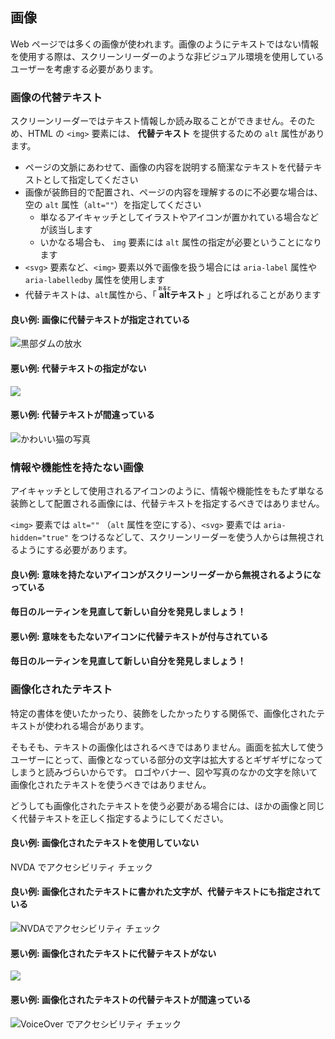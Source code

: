 
<Title>画像</Title>

## 画像

Web ページでは多くの画像が使われます。画像のようにテキストではない情報を使用する際は、スクリーンリーダーのような非ビジュアル環境を使用しているユーザーを考慮する必要があります。

### 画像の代替テキスト

スクリーンリーダーではテキスト情報しか読み取ることができません。そのため、HTML の `<img>` 要素には、 **代替テキスト** を提供するための `alt` 属性があります。

- ページの文脈にあわせて、画像の内容を説明する簡潔なテキストを代替テキストとして指定してください
- 画像が装飾目的で配置され、ページの内容を理解するのに不必要な場合は、空の `alt` 属性（`alt=""`）を指定してください
  - 単なるアイキャッチとしてイラストやアイコンが置かれている場合などが該当します
  - いかなる場合も、 `img` 要素には `alt` 属性の指定が必要ということになります
- `<svg>` 要素など、`<img>` 要素以外で画像を扱う場合には `aria-label` 属性や `aria-labelledby` 属性を使用します
- 代替テキストは、<code>alt</code>属性から、「 **<ruby>alt<rp>(</rp><rt>おると</rt><rp>)</rp></ruby>テキスト** 」と呼ばれることがあります

#### 良い例: 画像に代替テキストが指定されている

<ExampleContainer>
  <img
    src={publicPath('kurobe_dam.jpg')}
    alt="黒部ダムの放水"
    width={300}
    height={400}
  />
</ExampleContainer>

#### 悪い例: 代替テキストの指定がない

<ExampleContainer>
  <img src={publicPath('kurobe_dam.jpg')} width={300} height={400} />
</ExampleContainer>

#### 悪い例: 代替テキストが間違っている

<ExampleContainer>
  <img
    src={publicPath('kurobe_dam.jpg')}
    alt="かわいい猫の写真"
    width={300}
    height={400}
  />
</ExampleContainer>

### 情報や機能性を持たない画像

アイキャッチとして使用されるアイコンのように、情報や機能性をもたず単なる装飾として配置される画像には、代替テキストを指定するべきではありません。

`<img>` 要素では `alt=""` （`alt` 属性を空にする）、`<svg>` 要素では `aria-hidden="true"` をつけるなどして、スクリーンリーダーを使う人からは無視されるようにする必要があります。

#### 良い例: 意味を持たないアイコンがスクリーンリーダーから無視されるようになっている

<ExampleContainer>
  <H4>
    <IconWrapper>
      <MdLightbulb aria-hidden="true" />
    </IconWrapper>
    <span>毎日のルーティンを見直して新しい自分を発見しましょう！</span>
  </H4>
</ExampleContainer>

#### 悪い例: 意味をもたないアイコンに代替テキストが付与されている

<ExampleContainer>
  <H4>
    <IconWrapper>
      <MdLightbulb aria-label="電球" />
    </IconWrapper>
    <span>毎日のルーティンを見直して新しい自分を発見しましょう！</span>
  </H4>
</ExampleContainer>

### 画像化されたテキスト

特定の書体を使いたかったり、装飾をしたかったりする関係で、画像化されたテキストが使われる場合があります。

そもそも、テキストの画像化はされるべきではありません。画面を拡大して使うユーザーにとって、画像となっている部分の文字は拡大するとギザギザになってしまうと読みづらいからです。
ロゴやバナー、図や写真のなかの文字を除いて画像化されたテキストを使うべきではありません。

どうしても画像化されたテキストを使う必要がある場合には、ほかの画像と同じく代替テキストを正しく指定するようにしてください。

#### 良い例: 画像化されたテキストを使用していない

<Head>
  <link rel="preconnect" href="https://fonts.googleapis.com" />
  <link rel="preconnect" href="https://fonts.gstatic.com" crossOrigin="true" />
  <link
    href="https://fonts.googleapis.com/css2?family=Noto+Sans+JP:wght@900&display=swap"
    rel="stylesheet"
  />
</Head>

<ExampleContainer>
  <div style={{ background: '#fff', padding: '0.75rem', width: 'fit-content',
        fontSize: '1.5rem',
        fontWeight: 'bold',
        fontFamily: "'Noto Sans JP', sans-serif",
}}>

<span>NVDA でアクセシビリティ チェック</span>

  </div>
</ExampleContainer>

#### 良い例: 画像化されたテキストに書かれた文字が、代替テキストにも指定されている

<ExampleContainer>
  <img
    alt="NVDAでアクセシビリティ チェック"
    src={publicPath('nvdaa11ycheck.png')}
    width={417}
    height={56}
  />
</ExampleContainer>

#### 悪い例: 画像化されたテキストに代替テキストがない

<ExampleContainer>
  <img src={publicPath('nvdaa11ycheck.png')} width={417} height={56} />
</ExampleContainer>

#### 悪い例: 画像化されたテキストの代替テキストが間違っている

<ExampleContainer>
  <img
    alt="VoiceOver でアクセシビリティ チェック"
    src={publicPath('nvdaa11ycheck.png')}
    width={417}
    height={56}
  />
</ExampleContainer>
